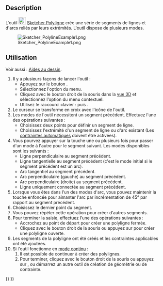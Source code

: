 <languages/>

{{Docnav/fr
|[[Sketcher_CreatePoint/fr|Point]]
|[[Sketcher_CreateLine/fr|Ligne]]
|[[Sketcher_Workbench/fr|Atelier Sketcher]]
|IconL=Sketcher_CreatePoint.svg
|IconR=Sketcher_CreateLine.svg
|IconC=Workbench_Sketcher.svg
}}

{{GuiCommand/fr
|Name=Sketcher CreatePolyline
|Name/fr=Sketcher Polyligne
|MenuLocation=Esquisse → Géométries d'esquisse → Créer une polyligne
|Workbenches=[[Sketcher_Workbench/fr|Sketcher]]
|Shortcut={{KEY|G}} {{KEY|M}}
|SeeAlso=[[Sketcher_CreateLine/fr|Sketcher Ligne]]
}}

==Description==

L'outil [[Image:Sketcher_CreatePolyline.svg|24px]] [[Sketcher_CreatePolyline/fr|Sketcher Polyligne]] crée une série de segments de lignes et d'arcs reliés par leurs extrémités. L'outil dispose de plusieurs modes.

[[Image:Sketcher_PolylineExample1.png]]

{{Caption|Polyligne commençant par une ligne, un arc tangent, un arc perpendiculaire puis une ligne tangente.}}

<span id="Usage"></span>
==Utilisation==

Voir aussi : [[Sketcher_Workbench/fr#Aides_au_dessin|Aides au dessin]].

# Il y a plusieurs façons de lancer l'outil :
#* Appuyez sur le bouton {{Button|[[Image:Sketcher_CreatePolyline.svg|16px]] [[Sketcher_CreatePolyline/fr|Créer une polyligne]]}}.
#* Sélectionnez l'option {{MenuCommand|Esquisse → Géométries d'esquisse → [[Image:Sketcher_CreatePolyline.svg|16px]] Créer une polyligne}} du menu.
#* Cliquez avec le bouton droit de la souris dans la [[3D_view/fr|vue 3D]] et sélectionnez l'option {{MenuCommand|[[Image:Sketcher_CreatePolyline.svg|16px]] Créer une polyligne}} du menu contextuel.
#* Utilisez le raccourci clavier : {{KEY|G}} puis {{KEY|M}}.
# Le curseur se transforme en croix avec l'icône de l'outil.
# Les modes de l'outil nécessitent un segment précédent. Effectuez l'une des opérations suivantes :
#* Choisissez deux points pour définir un segment de ligne.
#* Choisissez l'extrémité d'un segment de ligne ou d'arc existant (Les [[Sketcher_Workbench/fr#Contraintes_automatiques|contraintes automatiques]] doivent être activées).
# Vous pourvez appuyer sur la touche {{KEY|M}} une ou plusieurs fois pour passer d'un mode à l'autre pour le segment suivant. Les modes disponibles sont les suivants :
#* Ligne perpendiculaire au segment précédent.
#* Ligne tangentielle au segment précédent (c'est le mode initial si le segment précédent est un arc).
#* Arc tangentiel au segment précédent.
#* Arc perpendiculaire (gauche) au segment précédent.
#* Arc perpendiculaire (droite) au segment précédent.
#* Ligne uniquement connectée au segment précédent.
# Lorsque vous êtes dans l'un des modes d'arc, vous pouvez maintenir la touche {{KEY|Ctrl}} enfoncée pour aimanter l'arc par incrémentation de 45° par rapport au segment précédent.
# Choisissez le dernier point du segment.
# Vous pouvez répéter cette opération pour créer d'autres segments.
# Pour terminer la saisie, effectuez l'une des opérations suivantes :
#* Accrochez au point de départ pour créer une polyligne fermée.
#* Cliquez avec le bouton droit de la souris ou appuyez sur {{KEY|Échap}} pour créer une polyligne ouverte.
# Les segments de la polyligne ont été créés et les contraintes applicables ont été ajoutées.
# Si l'outil fonctionne en [[Sketcher_Workbench/fr#Modes_continus|mode continu]] :
## Il est possible de continuer à créer des polylignes.
## Pour terminer, cliquez avec le bouton droit de la souris ou appuyez sur {{KEY|Échap}}, ou démarrez un autre outil de création de géométrie ou de contrainte.


{{Docnav/fr
|[[Sketcher_CreatePoint/fr|Point]]
|[[Sketcher_CreateLine/fr|Ligne]]
|[[Sketcher_Workbench/fr|Atelier Sketcher]]
|IconL=Sketcher_CreatePoint.svg
|IconR=Sketcher_CreateLine.svg
|IconC=Workbench_Sketcher.svg
}}

{{Sketcher_Tools_navi{{#translation:}}}}
{{Userdocnavi{{#translation:}}}}